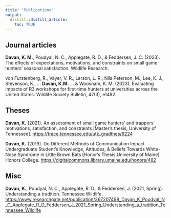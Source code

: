 ---
title: "Publications"
output:
  distill::distill_article:
    toc: TRUE
---
 
## Journal articles

**Davan, K. M.**, Poudyal, N. C., Applegate, R. D., & Feddersen, J. C. (2023). The effects of expectations, motivations, and constraints on small game hunters’ seasonal satisfaction. Wildlife Research.

von Furstenberg, R., Vayer, V. R., Larson, L. R., Nils Peterson, M., Lee, K. J., Stevenson, K., ... **Davan, K.M.** ... & Woosnam, K. M. (2023). Evaluating impacts of R3 workshops for first‐time hunters at universities across the United States. Wildlife Society Bulletin, 47(3), e1482.

## Theses

**Davan, K.** (2021). An assessment of small game hunters’ and trappers’ motivations, satisfaction, and constraints [Master's thesis, University of Tennessee]. [https://trace.tennessee.edu/utk_gradthes/6224](https://trace.tennessee.edu/utk_gradthes/6224)

**Davan, K.** (2019). Do Different Methods of Communication Impact Undergraduate Student’s Knowledge, Attitudes, & Beliefs Towards White-Nose Syndrome in Little Brown Bats [Honor's Thesis,University of Maine]. Honors College. [https://digitalcommons.library.umaine.edu/honors/482](https://digitalcommons.library.umaine.edu/honors/482/)

## Misc

**Davan, K.**, Poudyal, N. C., Applegate, R. D., & Feddersen, J. (2021, Spring). Understanding a tradition. Tennessee Wildlife. [https://www.researchgate.net/publication/367207498_Davan_K_Poudyal_N_C_Applegate_R_D_Feddersen_J_2021_Spring_Understanding_a_tradition_Tennessee_Wildlife](https://www.researchgate.net/publication/367207498_Davan_K_Poudyal_N_C_Applegate_R_D_Feddersen_J_2021_Spring_Understanding_a_tradition_Tennessee_Wildlife)